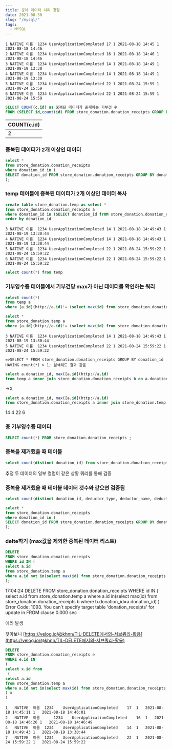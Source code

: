 ```yaml
---
title: 중복 데이터 처리 경험
date: 2021-08-30
slug: "/mysql/"
tags:
  - MYSQL
---
```


```
1 NATIVE 이름  1234 UserApplicationCompleted 17 1 2021-08-18 14:45 1 2021-08-18 14:46
2 NATIVE 이름  1234 UserApplicationCompleted 16 1 2021-08-18 14:46 1 2021-08-18 14:46
3 NATIVE 이름  1234 UserApplicationCompleted 14 1 2021-08-18 14:49 1 2021-08-19 13:30
4 NATIVE 이름  1234 UserApplicationCompleted 14 1 2021-08-18 14:49 1 2021-08-19 13:30
5 NATIVE 이름  1234 UserApplicationCompleted 22 1 2021-08-24 15:59 1 2021-08-24 15:59
6 NATIVE 이름  1234 UserApplicationCompleted 22 1 2021-08-24 15:59 1 2021-08-24 15:59
```

``` sql
SELECT COUNT(c.id) as 중복된 데이터가 존재하는 기부건 수
FROM (SELECT id,count(id) FROM store_donation.donation_receipts GROUP BY donation_id HAVING count(*) > 1) as c;
```

|COUNT(c.id)|
|---|
|2 |

### 중복된 데이터가 2개 이상인 데이터

``` sql
select *
from store_donation.donation_receipts
where donation_id in (
SELECT donation_id FROM store_donation.donation_receipts GROUP BY donation_id HAVING count(*) > 1
);
```

### temp 테이블에 중복된 데이터가 2개 이상인 데이터 복사

``` sql
create table store_donation.temp as select *
from store_donation.donation_receipts a
where donation_id in (SELECT donation_id frOM store_donation.donation_receipts GROUP BY donation_id HAVING count(*) > 1 )
order by donation_id
```
```
3 NATIVE 이름  1234 UserApplicationCompleted 14 1 2021-08-18 14:49:43 1 2021-08-19 13:30:44
4 NATIVE 이름  1234 UserApplicationCompleted 14 1 2021-08-18 14:49:43 1 2021-08-19 13:30:44
5 NATIVE 이름  1234 UserApplicationCompleted 22 1 2021-08-24 15:59:22 1 2021-08-24 15:59:22
6 NATIVE 이름  1234 UserApplicationCompleted 22 1 2021-08-24 15:59:22 1 2021-08-24 15:59:22
```
``` sql
select count(*) from temp
```

### 기부영수증 테이블에서 기부건당 max가 아닌 데이터를 확인하는 쿼리

``` sql
select count(*)
from temp a
where [a.id](http://a.id)!= (select max(id) from store_donation.donation_receipts b where b.donation_id=a.donation_id)
```

``` sql
select *
from store_donation.temp a
where [a.id](http://a.id)!= (select max(id) from store_donation.donation_receipts b where b.donation_id=a.donation_id)
```
```
3 NATIVE 이름  1234 UserApplicationCompleted 14 1 2021-08-18 14:49:43 1 2021-08-19 13:30:44
5 NATIVE 이름  1234 UserApplicationCompleted 22 1 2021-08-24 15:59:22 1 2021-08-24 15:59:22

=>SELECT * FROM store_donation.donation_receipts GROUP BY donation_id HAVING count(*) > 1; 검색해도 결과 같음
```
``` sql
select a.donation_id, max([a.id](http://a.id)
from temp a inner join store_donation.donation_receipts b on a.donation_id = b.donation_id
```

->X

``` sql
select a.donation_id, max([a.id](http://a.id)
from store_donation.donation_receipts a inner join store_donation.temp b on a.donation_id = b.donation_id group by donation_id
```

14 4
22 6

### 총 기부영수증 데이터

``` sql
SELECT count(*) FROM store_donation.donation_receipts ;
```

### 중복을 제거했을 때 테이블

``` sql
select count(distinct donation_id) from store_donation.donation_receipts ;
```

추정
두 데이터의 일부 컬럼이 같은 상황
쿼리를 통해 검증

### 중복을 제거했을 때 테이블 데이터 갯수와 같으면 검증됨

``` sql
select count(distinct donation_id, deductor_type, deductor_name, deductor_registration_no) from store_donation.donation_receipts ;
```

``` sql
select *
from store_donation.donation_receipts
where donation_id in (
SELECT donation_id FROM store_donation.donation_receipts GROUP BY donation_id HAVING count(*) > 1
);
```

### delte하기 (max값을 제외한 중복된 데이터 리스트)

``` sql
DELETE 
FROM store_donation.donation_receipts 
WHERE id IN (
select a.id
from store_donation.temp a
where a.id not in(select max(id) from store_donation.donation_receipts b where b.donation_id=a.donation_id) 
);
```

17:04:24	DELETE FROM store_donation.donation_receipts WHERE id IN ( select a.id from store_donation.temp a where a.id in(select max(id) from store_donation.donation_receipts b where b.donation_id=a.donation_id) )	Error Code: 1093. You can't specify target table 'donation_receipts' for update in FROM clause	0.000 sec

에러 발생

찾아보니 [https://velog.io/@khnn/TIL-DELETE에서의-서브쿼리-활용](https://velog.io/@khnn/TIL-DELETE에서의-서브쿼리-활용)


``` sql
DELETE 
FROM store_donation.donation_receipts e
WHERE e.id IN
(
select x.id from
 (
select a.id
from store_donation.temp a
where a.id not in(select max(id) from store_donation.donation_receipts b where b.donation_id=a.donation_id) 
) x
)
```
```
1	NATIVE	이름 	1234	UserApplicationCompleted	17	1	2021-08-18 14:45:11	1	2021-08-18 14:46:01
2	NATIVE	이름	    1234	UserApplicationCompleted	16	1	2021-08-18 14:46:26	1	2021-08-18 14:46:49
4	NATIVE	이름 	1234	UserApplicationCompleted	14	1	2021-08-18 14:49:43	1	2021-08-19 13:30:44
7	NATIVE	이름 	1234	UserApplicationCompleted	22	1	2021-08-24 15:59:22	1	2021-08-24 15:59:22
```